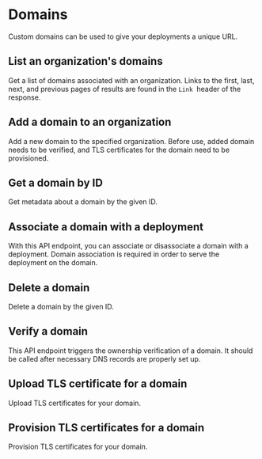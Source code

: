 
# Domains

Custom domains can be used to give your deployments a unique URL.

## List an organization's domains

<OpenApiEndpoint path="/organizations/{organizationId}/domains" method="get">
  Get a list of domains associated with an organization. Links to the first,
  last, next, and previous pages of results are found in the <code>Link</code>
  &nbsp;header of the response.
</OpenApiEndpoint>

## Add a domain to an organization

<OpenApiEndpoint path="/organizations/{organizationId}/domains" method="post">
  Add a new domain to the specified organization. Before use, added domain 
  needs to be verified, and TLS certificates for the domain need to be 
  provisioned.
</OpenApiEndpoint>

## Get a domain by ID

<OpenApiEndpoint path="/domains/{domainId}" method="get">
  Get metadata about a domain by the given ID.
</OpenApiEndpoint>

## Associate a domain with a deployment

<OpenApiEndpoint path="/domains/{domainId}" method="patch">
  With this API endpoint, you can associate or disassociate a domain with a 
  deployment. Domain association is required in order to serve the deployment 
  on the domain.
</OpenApiEndpoint>

## Delete a domain

<OpenApiEndpoint path="/domains/{domainId}" method="delete">
  Delete a domain by the given ID.
</OpenApiEndpoint>

## Verify a domain

<OpenApiEndpoint path="/domains/{domainId}/verify" method="post">
  This API endpoint triggers the ownership verification of a domain. It should 
  be called after necessary DNS records are properly set up.
</OpenApiEndpoint>

## Upload TLS certificate for a domain

<OpenApiEndpoint path="/domains/{domainId}/certificates" method="post">
  Upload TLS certificates for your domain.
</OpenApiEndpoint>

## Provision TLS certificates for a domain

<OpenApiEndpoint path="/domains/{domainId}/certificates/provision" method="post">
  Provision TLS certificates for your domain.
</OpenApiEndpoint>



